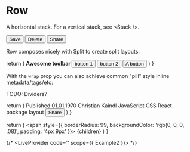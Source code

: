 
# Row
A horizontal stack. For a vertical stack, see \<Stack />.

<Row>
  <button>Save</button>
  <button>Delete</button>
  <button>Share</button>
</Row>

Row composes nicely with Split to create split layouts:

<Example1 />

  return (
    <Row gap={1.5}>
      <b>
        Awesome toolbar
      </b>
      <button>
        button 1
      </button>
      <button>
        button 2
      </button>
      <Split />
      <button>A button</button>
    </Row>
  )
}

With the `wrap` prop you can also achieve common "pill" style inline metadata/tags/etc:

<Example2 />

TODO: Dividers?

  return (
    <Clamp clamp='380px'>
      <Row wrap>
        <Pill>Published 01.01.1970</Pill>
        <Pill>Christian Kaindl</Pill>
        <Pill>JavaScript</Pill>
        <Pill>CSS</Pill>
        <Pill>React</Pill>
        <Pill>package</Pill>
        <Pill>layout</Pill>
        <button>Share</button>
      </Row>
    </Clamp>
  )
}

  return (
    <span style={{ borderRadius: 99, backgroundColor: 'rgb(0, 0, 0, .08)', padding: '4px 9px' }}>
      {children}
    </span>
  )
}

{/* <LiveProvider code='<Example2 />' scope={{ Example2 }}>
  <LiveEditor />
  <LiveError />
  <LivePreview />
</LiveProvider> */}
